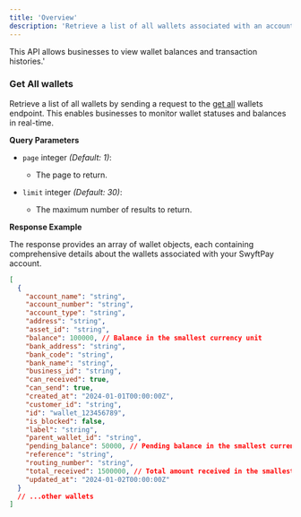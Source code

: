 ```yaml
---
title: 'Overview'
description: 'Retrieve a list of all wallets associated with an account. '
---
```


This API allows businesses to view wallet balances and transaction histories.'
### Get All wallets

Retrieve a list of all wallets by sending a request to the [get all](/api-reference/wallets/get-all-wallets) wallets endpoint. This enables businesses to monitor wallet statuses and balances in real-time.

**Query Parameters**

- `page` integer *(Default: 1)*: 
  - The page to return.

- `limit` integer *(Default: 30)*: 
  - The maximum number of results to return.

**Response Example**

The response provides an array of wallet objects, each containing comprehensive details about the wallets associated with your SwyftPay account.

```json
[
  {
    "account_name": "string",
    "account_number": "string",
    "account_type": "string",
    "address": "string",
    "asset_id": "string",
    "balance": 100000, // Balance in the smallest currency unit
    "bank_address": "string",
    "bank_code": "string",
    "bank_name": "string",
    "business_id": "string",
    "can_received": true,
    "can_send": true,
    "created_at": "2024-01-01T00:00:00Z",
    "customer_id": "string",
    "id": "wallet_123456789",
    "is_blocked": false,
    "label": "string",
    "parent_wallet_id": "string",
    "pending_balance": 50000, // Pending balance in the smallest currency unit
    "reference": "string",
    "routing_number": "string",
    "total_received": 1500000, // Total amount received in the smallest currency unit
    "updated_at": "2024-01-02T00:00:00Z"
  }
  // ...other wallets
]
